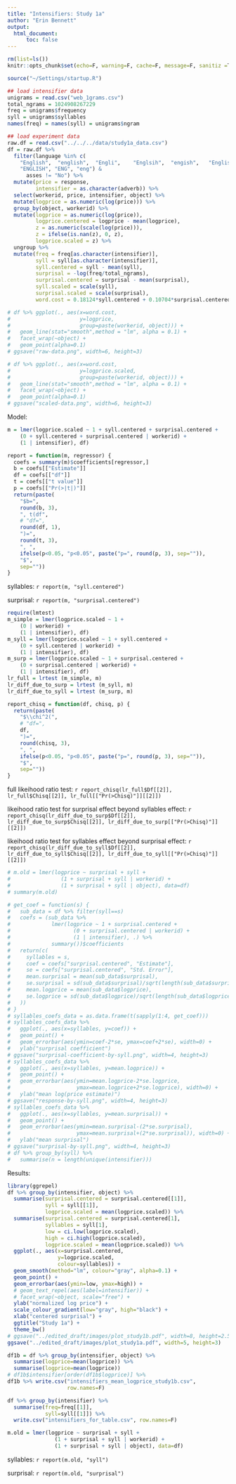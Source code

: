 ```yaml
---
title: "Intensifiers: Study 1a"
author: "Erin Bennett"
output: 
  html_document:
      toc: false
---
```


```r
rm(list=ls())
knitr::opts_chunk$set(echo=F, warning=F, cache=F, message=F, sanitiz =T, fig.width = 5, fig.height = 3)
```

```r
source("~/Settings/startup.R")
```

<!-- ## Experiment

Rating experiment.

## Planned analysis

### 1. Reformat data

We first excluded any participants who are not native speakers of English or who stated that they did not think they followed instructions.

People represent prices logarithmically, so we log-transform all of the prices that participants entered.

We don't care about modeling the prices of the individual objects. We think that this factor might interact with participants (different participants have different beliefs about price distributions for different objects), but we do not have enough data to fit an accurate mixed model with interacting random effects. So we z-score within each participant's ratings for each object (Thanks, Reviewer, for the suggestion!).
-->

```r
## load intensifier data
unigrams = read.csv("web_1grams.csv")
total_ngrams = 1024908267229
freq = unigrams$frequency
syll = unigrams$syllables
names(freq) = names(syll) = unigrams$ngram

## load experiment data
raw.df = read.csv("../../../data/study1a_data.csv")
df = raw.df %>%
  filter(language %in% c(
    "English",  "english",  "Engli",    "Englsih",  "engish",   "English ",
    "ENGLISH", "ENG", "eng") &
      asses != "No") %>%
  mutate(price = response,
         intensifier = as.character(adverb)) %>%
  select(workerid, price, intensifier, object) %>%
  mutate(logprice = as.numeric(log(price))) %>%
  group_by(object, workerid) %>%
  mutate(logprice = as.numeric(log(price)),
         logprice.centered = logprice - mean(logprice),
         z = as.numeric(scale(log(price))),
         z = ifelse(is.nan(z), 0, z),
         logprice.scaled = z) %>%
  ungroup %>%
  mutate(freq = freq[as.character(intensifier)],
         syll = syll[as.character(intensifier)],
         syll.centered = syll - mean(syll),
         surprisal = -log(freq/total_ngrams),
         surprisal.centered = surprisal - mean(surprisal),
         syll.scaled = scale(syll),
         surprisal.scaled = scale(surprisal),
         word.cost = 0.18124*syll.centered + 0.10704*surprisal.centered)
```

<!-- Here's the original data. The slopes and intercepts vary by both participants and objects. In particular, watches seem to have larger slopes than laptops. -->

```r
# df %>% ggplot(., aes(x=word.cost,
#                      y=logprice,
#                      group=paste(workerid, object))) +
#   geom_line(stat="smooth",method = "lm", alpha = 0.1) +
#   facet_wrap(~object) +
#   geom_point(alpha=0.1)
# ggsave("raw-data.png", width=6, height=3)
```

<!-- And here's what the data look like when we z-score within each participant's responses for each object. Now each participant has an intercept of zero (kind of obviously...), but the slopes vary across participants. -->

```r
# df %>% ggplot(., aes(x=word.cost,
#                      y=logprice.scaled,
#                      group=paste(workerid, object))) +
#   geom_line(stat="smooth",method = "lm", alpha = 0.1) +
#   facet_wrap(~object) +
#   geom_point(alpha=0.1)
# ggsave("scaled-data.png", width=6, height=3)
```

<!-- ### 2. Model

Given that preprocessing involves normalizing responses from each participant for each item, we would use the following model, which includes a random slope for participant but no random intercept. We include random intercepts for intensifier (the particular words). We center the continuous predictors by subtracting their means. -->

Model:

```r
m = lmer(logprice.scaled ~ 1 + syll.centered + surprisal.centered +
    (0 + syll.centered + surprisal.centered | workerid) +
    (1 | intensifier), df)
```

```r
report = function(m, regressor) {
  coefs = summary(m)$coefficients[regressor,]
  b = coefs[["Estimate"]]
  df = coefs[["df"]]
  t = coefs[["t value"]]
  p = coefs[["Pr(>|t|)"]]
  return(paste(
    "$b=",
    round(b, 3),
    ", t(df",
    # "df=",
    round(df, 1),
    ")=",
    round(t, 3),
    ", ",
    ifelse(p<0.05, "p<0.05", paste("p=", round(p, 3), sep="")),
    "$",
    sep=""))
}
```

syllables: `r report(m, "syll.centered")`

surprisal: `r report(m, "surprisal.centered")`

```r
require(lmtest)
m_simple = lmer(logprice.scaled ~ 1 +
    (0 | workerid) +
    (1 | intensifier), df)
m_syll = lmer(logprice.scaled ~ 1 + syll.centered +
    (0 + syll.centered | workerid) +
    (1 | intensifier), df)
m_surp = lmer(logprice.scaled ~ 1 + surprisal.centered +
    (0 + surprisal.centered | workerid) +
    (1 | intensifier), df)
lr_full = lrtest (m_simple, m)
lr_diff_due_to_surp = lrtest (m_syll, m)
lr_diff_due_to_syll = lrtest (m_surp, m)
```

```r
report_chisq = function(df, chisq, p) {
  return(paste(
    "$\\chi^2(",
    # "df=",
    df,
    ")=",
    round(chisq, 3),
    ", ",
    ifelse(p<0.05, "p<0.05", paste("p=", round(p, 3), sep="")),
    "$",
    sep=""))
}
```


full likeihood ratio test: `r report_chisq(lr_full$Df[[2]], lr_full$Chisq[[2]], lr_full[["Pr(>Chisq)"]][[2]])`

likeihood ratio test for surprisal effect beyond syllables effect: `r report_chisq(lr_diff_due_to_surp$Df[[2]], lr_diff_due_to_surp$Chisq[[2]], lr_diff_due_to_surp[["Pr(>Chisq)"]][[2]])`

likeihood ratio test for syllables effect beyond surprisal effect: `r report_chisq(lr_diff_due_to_syll$Df[[2]], lr_diff_due_to_syll$Chisq[[2]], lr_diff_due_to_syll[["Pr(>Chisq)"]][[2]])`

<!-- We did not replicate our original model. -->

```r
# m.old = lmer(logprice ~ surprisal + syll +
#                (1 + surprisal + syll | workerid) +
#                (1 + surprisal + syll | object), data=df)
# summary(m.old)
```

```r
# get_coef = function(s) {
#   sub_data = df %>% filter(syll==s)
#   coefs = (sub_data %>%
#             lmer(logprice ~ 1 + surprisal.centered +
#                    (0 + surprisal.centered | workerid) +
#                    (1 | intensifier), .) %>%
#             summary())$coefficients
#   return(c(
#     syllables = s,
#     coef = coefs["surprisal.centered", "Estimate"],
#     se = coefs["surprisal.centered", "Std. Error"],
#     mean.surprisal = mean(sub_data$surprisal),
#     se.surprisal = sd(sub_data$surprisal)/sqrt(length(sub_data$surprisal)),
#     mean.logprice = mean(sub_data$logprice),
#     se.logprice = sd(sub_data$logprice)/sqrt(length(sub_data$logprice))
#   ))
# }
# syllables_coefs_data = as.data.frame(t(sapply(1:4, get_coef)))
# syllables_coefs_data %>%
#   ggplot(., aes(x=syllables, y=coef)) +
#   geom_point() +
#   geom_errorbar(aes(ymin=coef-2*se, ymax=coef+2*se), width=0) +
#   ylab("surprisal coefficient")
# ggsave("surprisal-coefficient-by-syll.png", width=4, height=3)
# syllables_coefs_data %>%
#   ggplot(., aes(x=syllables, y=mean.logprice)) +
#   geom_point() +
#   geom_errorbar(aes(ymin=mean.logprice-2*se.logprice,
#                     ymax=mean.logprice+2*se.logprice), width=0) +
#   ylab("mean log(price estimate)")
# ggsave("response-by-syll.png", width=4, height=3)
# syllables_coefs_data %>%
#   ggplot(., aes(x=syllables, y=mean.surprisal)) +
#   geom_point() +
#   geom_errorbar(aes(ymin=mean.surprisal-(2*se.surprisal),
#                     ymax=mean.surprisal+(2*se.surprisal)), width=0) +
#   ylab("mean surprisal")
# ggsave("surprisal-by-syll.png", width=4, height=3)
# df %>% group_by(syll) %>%
#   summarise(n = length(unique(intensifier)))
```

Results:

```r
library(ggrepel)
df %>% group_by(intensifier, object) %>%
  summarise(surprisal.centered = surprisal.centered[[1]],
            syll = syll[[1]],
            logprice.scaled = mean(logprice.scaled)) %>%
  summarise(surprisal.centered = surprisal.centered[1],
            syllables = syll[1],
            low = ci.low(logprice.scaled),
            high = ci.high(logprice.scaled),
            logprice.scaled = mean(logprice.scaled)) %>%
  ggplot(., aes(x=surprisal.centered,
                y=logprice.scaled,
                colour=syllables)) +
  geom_smooth(method="lm", colour="gray", alpha=0.1) +
  geom_point() +
  geom_errorbar(aes(ymin=low, ymax=high)) +
  # geom_text_repel(aes(label=intensifier)) +
  # facet_wrap(~object, scale="free") +
  ylab("normalized log price") +
  scale_colour_gradient(low="gray", high="black") +
  xlab("centered surprisal") +
  ggtitle("Study 1a") +
  theme_bw()
# ggsave("../edited_draft/images/plot_study1b.pdf", width=8, height=2.5)
ggsave("../edited_draft/images/plot_study1a.pdf", width=5, height=3)
```

```r
df1b = df %>% group_by(intensifier, object) %>%
  summarise(logprice=mean(logprice)) %>%
  summarise(logprice=mean(logprice))
# df1b$intensifier[order(df1b$logprice)] %>%
df1b %>% write.csv("intensifiers_mean_logprice_study1b.csv",
                   row.names=F)
```


```r
df %>% group_by(intensifier) %>%
  summarise(freq=freq[[1]],
            syll=syll[[1]]) %>%
  write.csv("intensifiers_for_table.csv", row.names=F)
```

```r
m.old = lmer(logprice ~ surprisal + syll +
               (1 + surprisal + syll | workerid) +
               (1 + surprisal + syll | object), data=df)
```

syllables: `r report(m.old, "syll")`

surprisal: `r report(m.old, "surprisal")`

